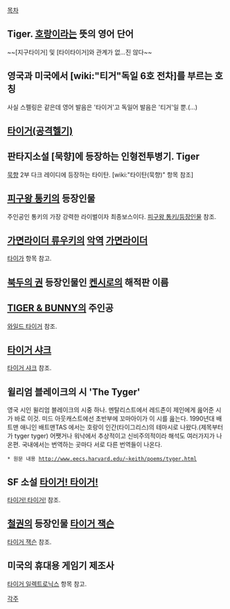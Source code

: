 [[목차]]

== Tiger. [[호랑이]]라는 뜻의 영어 단어 ==
~~[지구타이거] 및 [타이타이거]와 관계가 없...진 않다~~

== 영국과 미국에서 [wiki:"티거"독일 6호 전차]를 부르는 호칭 ==
사실 스펠링은 같은데 영어 발음은 '타이거'고 독일어 발음은 '티거'일 뿐.(…)

== [[타이거(공격헬기)]] ==

== 판타지소설 [묵향]에 등장하는 인형전투병기. Tiger ==
[[묵향]] 2부 다크 레이디에 등장하는 타이탄. [wiki:"타이탄(묵향)" 항목 참조]

== [[피구왕 통키]]의 등장인물 ==
주인공인 통키의 가장 강력한 라이벌이자 최종보스이다. [[피구왕 통키/등장인물]] 참조.

== [[가면라이더 류우키]]의 [[악역]] [[가면라이더]] ==
[[타이가(가면라이더 류우키)|타이가]] 항목 참고.

== [[북두의 권]] 등장인물인 [[켄시로]]의 해적판 이름 ==

== [[TIGER & BUNNY]]의 주인공 ==
[[와일드 타이거]] 참조.

== [[타이거 샤크]] ==
[[타이거 샤크]] 참조.

== 윌리엄 블레이크의 시 'The Tyger' ==
영국 시인 윌리엄 블레이크의 시중 하나. 멘탈리스트에서 레드존이 제인에게 읊어준 시가 바로 이것. 미드 아웃캐스트에선 초반부에 꼬마아이가 이 시를 읊는다.
1990년대 배트맨 애니인 배트맨TAS 에서는 호랑이 인간(타이그리스)의 테마시로 나왔다.(제목부터가 tyger tyger) 어쨋거나 워낙에서 추상적이고 신비주의적이라 해석도 여러가지가 나온편. 국내에서는 번역하는 곳마다 서로 다른 번역들이 나온다.

 * 원문 내용 [[http://www.eecs.harvard.edu/~keith/poems/tyger.html]]

== SF 소설 [[타이거! 타이거!]] ==
[[타이거! 타이거!]] 참조.

== [[철권]]의 등장인물 [[타이거 잭슨]] ==
[[타이거 잭슨]] 참조.

== 미국의 휴대용 게임기 제조사 ==
[[타이거 일렉트로닉스]] 항목 참고.

[[각주]]

